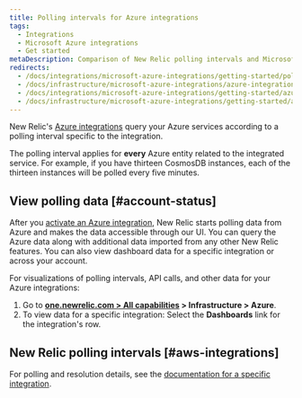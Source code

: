 ```yaml
---
title: Polling intervals for Azure integrations
tags:
  - Integrations
  - Microsoft Azure integrations
  - Get started
metaDescription: Comparison of New Relic polling intervals and Microsoft Azure data intervals for Azure integrations with New Relic.
redirects:
  - /docs/integrations/microsoft-azure-integrations/getting-started/polling-intervals-azure-integrations
  - /docs/infrastructure/microsoft-azure-integrations/azure-integrations-list/azure-polling-intervals-infrastructure-integrations
  - /docs/integrations/microsoft-azure-integrations/getting-started/azure-integration-polling
  - /docs/infrastructure/microsoft-azure-integrations/getting-started/azure-integration-polling
---
```


New Relic's [Azure integrations](/docs/infrastructure/microsoft-azure-integrations/getting-started/introduction-azure-monitoring-integrations) query your Azure services according to a polling interval specific to the integration.

The polling interval applies for **every** Azure entity related to the integrated service. For example, if you have thirteen CosmosDB instances, each of the thirteen instances will be polled every five minutes.

## View polling data [#account-status]

After you [activate an Azure integration](/docs/infrastructure/microsoft-azure-integrations/getting-started/activate-azure-integrations), New Relic starts polling data from Azure and makes the data accessible through our UI. You can query the Azure data along with additional data imported from any other New Relic features. You can also view dashboard data for a specific integration or across your account.

For visualizations of polling intervals, API calls, and other data for your Azure integrations:

1. Go to **[one.newrelic.com > All capabilities](https://one.newrelic.com/all-capabilities) > Infrastructure > Azure**.
2. To view data for a specific integration: Select the **Dashboards** link for the integration's row.

## New Relic polling intervals [#aws-integrations]

For polling and resolution details, see the [documentation for a specific integration](/docs/integrations/microsoft-azure-integrations/azure-integrations-list).
